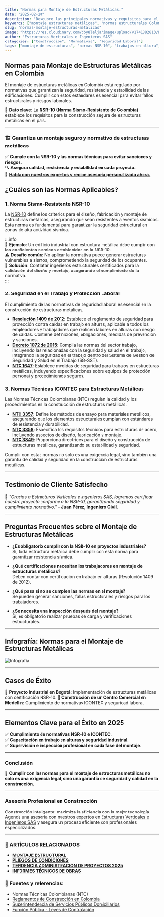 ```yaml
---
title: "Normas para Montaje de Estructuras Metálicas."
date: "2025-02-28"
description: "Descubre las principales normativas y requisitos para el montaje de estructuras metálicas en Colombia, incluyendo la NSR-10, normas de seguridad y mejores prácticas."
keywords: ["montaje estructuras metálicas", "normas estructurales Colombia", "NSR-10", "seguridad en construcción", "estructuras metálicas"]
slug: "normas-montaje-estructuras-metalicas"
image: "https://res.cloudinary.com/dby8lelja/image/upload/v1741882813/Estructuras%20Verticales%20e%20Ingenieros%20SAS/norma_sismo_resistente_cf52ht.jpg"
author: "Estructuras Verticales e Ingenieros SAS"
categories: ["Construcción", "Normativas", "Seguridad Laboral"]
tags: ["montaje de estructuras", "normas NSR-10", "trabajos en altura", "seguridad en construcción"]
---
```


## Normas para Montaje de Estructuras Metálicas en Colombia

El montaje de estructuras metálicas en Colombia está regulado por normativas que garantizan la seguridad, resistencia y estabilidad de las edificaciones. Cumplir con estos estándares es esencial para evitar fallos estructurales y riesgos laborales.

📌 **Dato clave**: La **NSR-10 (Norma Sismo-Resistente de Colombia)** establece los requisitos para la construcción segura de estructuras metálicas en el país.

---
### 🏗️ **Garantiza un montaje seguro y normativo de estructuras metálicas**  

✅ **Cumple con la NSR-10 y las normas técnicas para evitar sanciones y riesgos.**  
🔍 **Asegura calidad, resistencia y estabilidad en cada proyecto.**  
📆 [**Habla con nuestros expertos y recibe asesoría personalizada ahora.**](https://wa.me/573132581599?text=Hola%2C%20quiero%20una%20asesor%C3%ADa%20sobre%20montaje%20de%20estructuras%20met%C3%A1licas)


## ¿Cuáles son las Normas Aplicables?

### **1. Norma Sismo-Resistente NSR-10**  
La [NSR-10](https://es.wikipedia.org/wiki/NSR-10) define los criterios para el diseño, fabricación y montaje de estructuras metálicas, asegurando que sean resistentes a eventos sísmicos. Esta norma es fundamental para garantizar la seguridad estructural en zonas de alta actividad sísmica.

:::info  
📌 **Ejemplo**: Un edificio industrial con estructura metálica debe cumplir con los coeficientes sísmicos establecidos en la NSR-10.  
⚠ **Desafío común**: No aplicar la normativa puede generar estructuras vulnerables a sismos, comprometiendo la seguridad de los ocupantes.  
🔹 **Solución**: Contratar ingenieros estructurales certificados para la validación del diseño y montaje, asegurando el cumplimiento de la normativa.  
:::

### **2. Seguridad en el Trabajo y Protección Laboral**  
El cumplimiento de las normativas de seguridad laboral es esencial en la construcción de estructuras metálicas.

- **[Resolución 1409 de 2012](https://www.minsalud.gov.co/sites/rid/Lists/BibliotecaDigital/RIDE/INEC/IGUB/mintrabajo-resolucion-1409-de-2012.pdf)**: Establece el reglamento de seguridad para protección contra caídas en trabajo en alturas, aplicable a todos los empleadores y trabajadores que realicen labores en alturas con riesgo de caídas. Contiene definiciones, obligaciones, medidas de prevención y sanciones.  
- **[Decreto 1072 de 2015](https://www.mintrabajo.gov.co/documents/20147/586345/Decreto1072SistemaGestionSeguridadSaludTrabajo.pdf)**: Compila las normas del sector trabajo, incluyendo las relacionadas con la seguridad y salud en el trabajo, integrando la seguridad en el trabajo dentro del Sistema de Gestión de Seguridad y Salud en el Trabajo (SG-SST).  
- **[NTC 1647](https://tienda.icontec.org)**: Establece medidas de seguridad para trabajos en estructuras metálicas, incluyendo especificaciones sobre equipos de protección personal y procedimientos seguros.

### **3. Normas Técnicas ICONTEC para Estructuras Metálicas**  
Las Normas Técnicas Colombianas (NTC) regulan la calidad y los procedimientos en la construcción de estructuras metálicas.

- **[NTC 3357](https://tienda.icontec.org)**: Define los métodos de ensayo para materiales metálicos, asegurando que los elementos estructurales cumplan con estándares de resistencia y durabilidad.  
- **[NTC 3358](https://tienda.icontec.org)**: Especifica los requisitos técnicos para estructuras de acero, incluyendo aspectos de diseño, fabricación y montaje.  
- **[NTC 3849](https://tienda.icontec.org)**: Proporciona directrices para el diseño y construcción de estructuras metálicas, garantizando su estabilidad y seguridad.

Cumplir con estas normas no solo es una exigencia legal, sino también una garantía de calidad y seguridad en la construcción de estructuras metálicas.

---

## Testimonio de Cliente Satisfecho

🚀 *"Gracias a Estructuras Verticales e Ingenieros SAS, logramos certificar nuestro proyecto conforme a la NSR-10, garantizando seguridad y cumplimiento normativo."* – **Juan Pérez, Ingeniero Civil**.

---

## Preguntas Frecuentes sobre el Montaje de Estructuras Metálicas

- **¿Es obligatorio cumplir con la NSR-10 en proyectos industriales?**  
  Sí, toda estructura metálica debe cumplir con esta norma para garantizar resistencia sísmica.

- **¿Qué certificaciones necesitan los trabajadores en montaje de estructuras metálicas?**  
  Deben contar con certificación en trabajo en alturas (Resolución 1409 de 2012).

- **¿Qué pasa si no se cumplen las normas en el montaje?**  
  Se pueden generar sanciones, fallas estructurales y riesgos para los trabajadores.

- **¿Se necesita una inspección después del montaje?**  
  Sí, es obligatorio realizar pruebas de carga y verificaciones estructurales.

---

## Infografía: Normas para el Montaje de Estructuras Metálicas

![Infografía](https://res.cloudinary.com/dby8lelja/image/upload/v1741882999/Estructuras%20Verticales%20e%20Ingenieros%20SAS/norma_sismo_resitente_vi244v.webp)

---

## Casos de Éxito

🔹 **Proyecto Industrial en Bogotá**: Implementación de estructuras metálicas con certificación NSR-10.
🔹 **Construcción de un Centro Comercial en Medellín**: Cumplimiento de normativas ICONTEC y seguridad laboral.

---

## Elementos Clave para el Éxito en 2025

✅ **Cumplimiento de normativas NSR-10 e ICONTEC**.  
✅ **Capacitación en trabajo en alturas y seguridad industrial**.  
✅ **Supervisión e inspección profesional en cada fase del montaje**.  

---

### Conclusión

📢 **Cumplir con las normas para el montaje de estructuras metálicas no solo es una exigencia legal, sino una garantía de seguridad y calidad en la construcción.**

---

### Asesoría Profesional en Construcción

Construcción inteligente: maximiza la eficiencia con la mejor tecnología. Agenda una asesoría con nuestros expertos en [Estructuras Verticales e Ingenieros SAS](https://www.estructurasverticales.com/)  y asegura un proceso eficiente con profesionales especializados.

---

### 📌 ARTÍCULOS RELACIONADOS  

- **[MONTAJE ESTRUCTURAL](https://www.estructurasverticales.com/blog/montaje-estructural-construccion)**  
- **[PLIEGOS DE CONDICIONES](https://www.estructurasverticales.com/blog/elaboracion-pliegos-condiciones)**  
- **[TENDENCIA ADMINISTRACIÓN DE PROYECTOS 2025](https://www.estructurasverticales.com/blog/administracion-proyectos-construccion)**  
- **[INFORMES TÉCNICOS DE OBRAS](https://www.estructurasverticales.com/blog/informes-tecnicos-obras)**  



### 🔗 **Fuentes y referencias:**  

- [Normas Técnicas Colombianas (NTC)](https://www.icontec.org/)  
- [Reglamentos de Construcción en Colombia](https://www.minvivienda.gov.co/)  
- [Superintendencia de Servicios Públicos Domiciliarios](https://www.superservicios.gov.co/)  
- [Función Pública - Leyes de Contratación](https://www.funcionpublica.gov.co/)  
